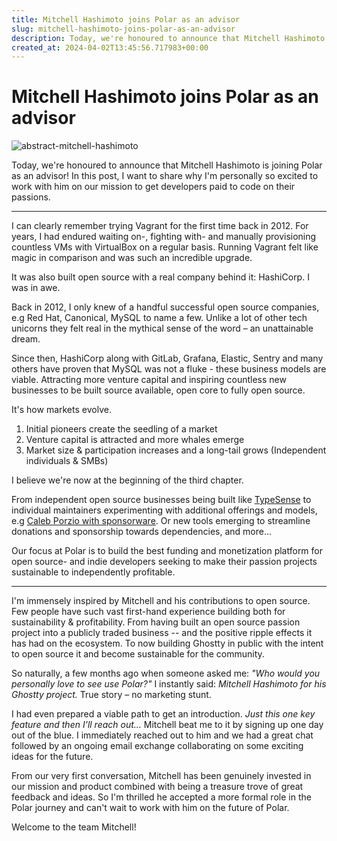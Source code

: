 ```yaml
---
title: Mitchell Hashimoto joins Polar as an advisor
slug: mitchell-hashimoto-joins-polar-as-an-advisor
description: Today, we're honoured to announce that Mitchell Hashimoto is joining Polar as an advisor!
created_at: 2024-04-02T13:45:56.717983+00:00
---
```


<InnerHeaderWrapper>
  <h1>Mitchell Hashimoto joins Polar as an advisor</h1>
</InnerHeaderWrapper>

![abstract-mitchell-hashimoto](./abstract_01.jpg)

<InnerWrapper>

Today, we're honoured to announce that Mitchell Hashimoto is joining Polar as an advisor! In this post, I want to share why I'm personally so excited to work with him on our mission to get developers paid to code on their passions.

---

I can clearly remember trying Vagrant for the first time back in 2012. For years, I had endured waiting on-, fighting with- and manually provisioning countless VMs with VirtualBox on a regular basis. Running Vagrant felt like magic in comparison and was such an incredible upgrade.

It was also built open source with a real company behind it: HashiCorp. I was in awe.

Back in 2012, I only knew of a handful successful open source companies, e.g Red Hat, Canonical, MySQL to name a few. Unlike a lot of other tech unicorns they felt real in the mythical sense of the word – an unattainable dream.

Since then, HashiCorp along with GitLab, Grafana, Elastic, Sentry and many others have proven that MySQL was not a fluke - these business models are viable. Attracting more venture capital and inspiring countless new businesses to be built source available, open core to fully open source.

It's how markets evolve.

1. Initial pioneers create the seedling of a market
2. Venture capital is attracted and more whales emerge
3. Market size & participation increases and a long-tail grows (Independent individuals & SMBs)

I believe we're now at the beginning of the third chapter.

From independent open source businesses being built like [TypeSense](https://typesense.org/) to individual maintainers experimenting with additional offerings and models, e.g [Caleb Porzio with sponsorware](https://calebporzio.com/sponsorware). Or new tools emerging to streamline donations and sponsorship towards dependencies, and more...

Our focus at Polar is to build the best funding and monetization platform for open source- and indie developers seeking to make their passion projects sustainable to independently profitable.

---

I'm immensely inspired by Mitchell and his contributions to open source. Few people have such vast first-hand experience building both for sustainability & profitability. From having built an open source passion project into a publicly traded business -- and the positive ripple effects it has had on the ecosystem. To now building Ghostty in public with the intent to open source it and become sustainable for the community.

So naturally, a few months ago when someone asked me: _"Who would you personally love to see use Polar?"_ I instantly said: _Mitchell Hashimoto for his Ghostty project._ True story – no marketing stunt.

I had even prepared a viable path to get an introduction. _Just this one key feature and then I'll reach out..._ Mitchell beat me to it by signing up one day out of the blue. I immediately reached out to him and we had a great chat followed by an ongoing email exchange collaborating on some exciting ideas for the future.

From our very first conversation, Mitchell has been genuinely invested in our mission and product combined with being a treasure trove of great feedback and ideas. So I'm thrilled he accepted a more formal role in the Polar journey and can't wait to work with him on the future of Polar.

Welcome to the team Mitchell!

</InnerWrapper>
